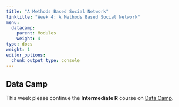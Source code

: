 ```yaml
---
title: "A Methods Based Social Network"
linktitle: "Week 4: A Methods Based Social Network"
menu:
  datacamp:
    parent: Modules
    weight: 4
type: docs
weight: 1
editor_options: 
  chunk_output_type: console
---
```


## Data Camp
This week please continue the **Intermediate R** course on [Data Camp](https://www.datacamp.com/){target="_blank"}. 
